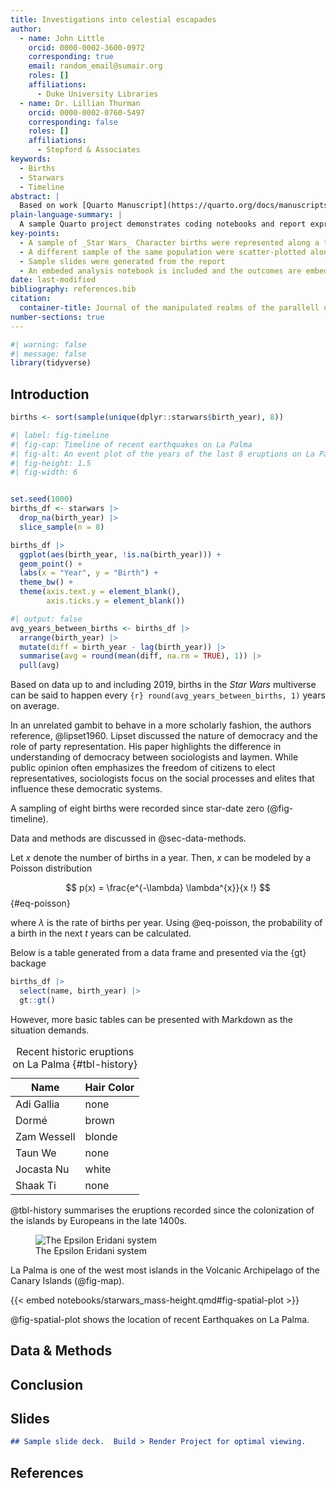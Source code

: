 ```yaml
---
title: Investigations into celestial escapades
author:
  - name: John Little
    orcid: 0000-0002-3600-0972
    corresponding: true
    email: random_email@sumair.org
    roles: []
    affiliations:
      - Duke University Libraries
  - name: Dr. Lillian Thurman
    orcid: 0000-0002-0760-5497
    corresponding: false
    roles: []
    affiliations:
      - Stepford & Associates
keywords:
  - Births
  - Starwars
  - Timeline
abstract: |
  Based on work [Quarto Manuscript](https://quarto.org/docs/manuscripts/) work by C.Wickham, (Purves, and Cockett, et. al.): Lorem ipsum dolor sit amet, consectetur adipiscing elit, sed do eiusmod tempor incididunt ut labore et dolore magna aliqua. Ut enim ad minim veniam, quis nostrud exercitation ullamco laboris nisi ut aliquip ex ea commodo consequat. ...
plain-language-summary: |
  A sample Quarto project demonstrates coding notebooks and report expression rendering...
key-points:
  - A sample of _Star Wars_ Character births were represented along a timeline
  - A different sample of the same population were scatter-plotted along an x-y axis 
  - Sample slides were generated from the report
  - An embeded analysis notebook is included and the outcomes are embedded into the main report.
date: last-modified
bibliography: references.bib
citation:
  container-title: Journal of the manipulated realms of the parallell universe
number-sections: true
---
```


```r
#| warning: false
#| message: false
library(tidyverse)
```

## Introduction

```r
births <- sort(sample(unique(dplyr::starwars$birth_year), 8))
```

```r
#| label: fig-timeline
#| fig-cap: Timeline of recent earthquakes on La Palma
#| fig-alt: An event plot of the years of the last 8 eruptions on La Palma.
#| fig-height: 1.5
#| fig-width: 6


set.seed(1000)
births_df <- starwars |> 
  drop_na(birth_year) |> 
  slice_sample(n = 8) 

births_df |> 
  ggplot(aes(birth_year, !is.na(birth_year))) +
  geom_point() +
  labs(x = "Year", y = "Birth") +
  theme_bw() +
  theme(axis.text.y = element_blank(),
        axis.ticks.y = element_blank()) 
```

```r
#| output: false
avg_years_between_births <- births_df |>
  arrange(birth_year) |> 
  mutate(diff = birth_year - lag(birth_year)) |> 
  summarise(avg = round(mean(diff, na.rm = TRUE), 1)) |> 
  pull(avg)
```

Based on data up to and including 2019, births in the *Star Wars* multiverse can be said to happen every `{r} round(avg_years_between_births, 1)` years on average.

In an unrelated gambit to behave in a more scholarly fashion, the authors reference, @lipset1960. Lipset discussed the nature of democracy and the role of party representation. His paper highlights the difference in understanding of democracy between sociologists and laymen. While public opinion often emphasizes the freedom of citizens to elect representatives, sociologists focus on the social processes and elites that influence these democratic systems.

A sampling of eight births were recorded since star-date zero (@fig-timeline).

Data and methods are discussed in @sec-data-methods.

Let $x$ denote the number of births in a year. Then, $x$ can be modeled by a Poisson distribution

$$
p(x) = \frac{e^{-\lambda} \lambda^{x}}{x !}
$$ {#eq-poisson}

where $\lambda$ is the rate of births per year. Using @eq-poisson, the probability of a birth in the next $t$ years can be calculated.

Below is a table generated from a data frame and presented via the {gt} backage

```r
births_df |> 
  select(name, birth_year) |> 
  gt::gt()
```

However, more basic tables can be presented with Markdown as the situation demands.

| Name        | Hair Color |
|-------------|------------|
| Adi Gallia  | none       |
| Dormé       | brown      |
| Zam Wessell | blonde     |
| Taun We     | none       |
| Jocasta Nu  | white      |
| Shaak Ti    | none       |

: Recent historic eruptions on La Palma {#tbl-history}

@tbl-history summarises the eruptions recorded since the colonization of the islands by Europeans in the late 1400s.

![The Epsilon Eridani system](images/epsilon_eridani_system_randyfmcdonald_cc-by-nc-sa.jpg){#fig-map}

La Palma is one of the west most islands in the Volcanic Archipelago of the Canary Islands (@fig-map).

{{< embed notebooks/starwars_mass-height.qmd#fig-spatial-plot >}}

@fig-spatial-plot shows the location of recent Earthquakes on La Palma.

## Data & Methods {#sec-data-methods}

## Conclusion

## Slides

``` .markdown
## Sample slide deck.  Build > Render Project for optimal viewing.
```

## References {.unnumbered}

::: {#refs}
:::
